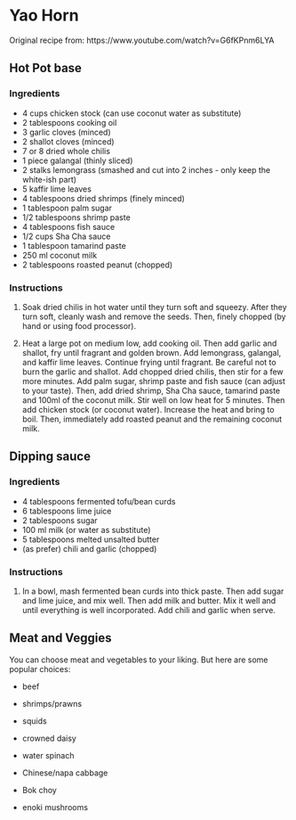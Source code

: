 # Yao Horn {#yao-horn}

Original recipe from: https://www.youtube.com/watch?v=G6fKPnm6LYA

## Hot Pot base

### Ingredients

- 4 cups          chicken stock (can use coconut water as substitute)
- 2 tablespoons   cooking oil 
- 3               garlic cloves (minced)
- 2               shallot cloves (minced)
- 7 or 8          dried whole chilis
- 1 piece         galangal (thinly sliced)
- 2 stalks        lemongrass (smashed and cut into 2 inches - only keep the white-ish part)
- 5               kaffir lime leaves
- 4 tablespoons   dried shrimps (finely minced)
- 1 tablespoon    palm sugar
- 1/2 tablespoons shrimp paste
- 4 tablespoons   fish sauce
- 1/2 cups        Sha Cha sauce
- 1 tablespoon    tamarind paste
- 250 ml          coconut milk
- 2 tablespoons   roasted peanut (chopped)


### Instructions

1. Soak dried chilis in hot water until they turn soft and squeezy. After they turn soft, cleanly wash and remove the seeds. Then, finely chopped (by hand or using food processor).

2. Heat a large pot on medium low, add cooking oil. Then add garlic and shallot, fry until fragrant and golden brown. Add lemongrass, galangal, and kaffir lime leaves. Continue frying until fragrant. Be careful not to burn the garlic and shallot. Add chopped dried chilis, then stir for a few more minutes. Add palm sugar, shrimp paste and fish sauce (can adjust to your taste). Then, add dried shrimp, Sha Cha sauce, tamarind paste and 100ml of the coconut milk. Stir well on low heat for 5 minutes. Then add chicken stock (or coconut water). Increase the heat and bring to boil. Then, immediately add roasted peanut and the remaining coconut milk. 

## Dipping sauce

### Ingredients

- 4 tablespoons fermented tofu/bean curds
- 6 tablespoons lime juice
- 2 tablespoons sugar
- 100 ml        milk (or water as substitute)
- 5 tablespoons melted unsalted butter
- (as prefer)   chili and garlic (chopped)

### Instructions

1. In a bowl, mash fermented bean curds into thick paste. Then add sugar and lime juice, and mix well. Then add milk and butter. Mix it well and until everything is well incorporated. Add chili and garlic when serve. 

## Meat and Veggies

You can choose meat and vegetables to your liking. But here are some popular choices:

- beef
- shrimps/prawns
- squids

- crowned daisy
- water spinach
- Chinese/napa cabbage
- Bok choy
- enoki mushrooms
